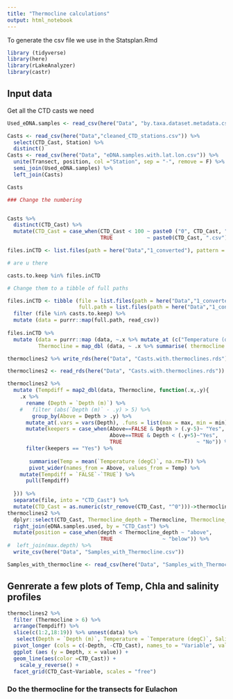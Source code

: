 ```yaml
---
title: "Thermocline calculations"
output: html_notebook
---
```


To generate the csv file we use in the Statsplan.Rmd


```r

library (tidyverse)
library(here)
library(rLakeAnalyzer)
library(castr)

```

## Input data
Get all the CTD casts we need

```r
Used_eDNA.samples <- read_csv(here("Data", "by.taxa.dataset.metadata.csv")) %>% distinct(eDNA.sample)

Casts <- read_csv(here("Data","cleaned_CTD_stations.csv")) %>% 
  select(CTD_Cast, Station) %>% 
  distinct()
Casts <- read_csv(here("Data", "eDNA.samples.with.lat.lon.csv")) %>% 
  unite(Transect, position, col ="Station", sep = "-", remove = F) %>% 
  semi_join(Used_eDNA.samples) %>% 
  left_join(Casts)

Casts 
```

```r
### Change the numbering


Casts %>% 
  distinct(CTD_Cast) %>% 
  mutate(CTD_Cast = case_when(CTD_Cast < 100 ~ paste0 ("0", CTD_Cast, ".csv"),
                              TRUE           ~ paste0(CTD_Cast, ".csv"))) %>% pull() -> casts.to.keep

files.inCTD <- list.files(path = here("Data","1_converted"), pattern = "*.csv")

# are u there

casts.to.keep %in% files.inCTD

# Change them to a tibble of full paths

files.inCTD <- tibble (file = list.files(path = here("Data","1_converted"), pattern = "*.csv"),
                       full.path = list.files(path = here("Data","1_converted"), full.names = T,pattern = "*.csv")) %>% 
  filter (file %in% casts.to.keep) %>% 
  mutate (data = purrr::map(full.path, read_csv))
  
files.inCTD %>% 
  mutate (data = purrr::map (data, ~.x %>% mutate_at (c("Temperature (degC)", "Salinity (psu)", "Oxygen (ml_per_l)", "Fluorescence (ug_per_l)"), .funs = despike)),
          Thermocline = map_dbl (data, ~ .x %>% summarise( thermocline = clined(`Temperature (degC)`, `Depth (m)`)) %>% pull)) -> thermoclines2

thermoclines2 %>% write_rds(here("Data", "Casts.with.thermoclines.rds"))

thermoclines2 <- read_rds(here("Data", "Casts.with.thermoclines.rds"))

thermoclines2 %>% 
  mutate (Tempdiff = map2_dbl(data, Thermocline, function(.x,.y){
    .x %>%
      rename (Depth = `Depth (m)`) %>% 
    #   filter (abs(`Depth (m)` - .y) > 5) %>% 
        group_by(Above = Depth > .y) %>% 
      mutate_at(.vars = vars(Depth), .funs = list(max = max, min = min)) %>% 
      mutate(keepers = case_when(Above==FALSE & Depth > (.y-5)~ "Yes",
                                 Above==TRUE & Depth < (.y+5)~"Yes",
                                 TRUE                        ~ "No")) %>% 
      filter(keepers == "Yes") %>% 
      
       summarise(Temp = mean(`Temperature (degC)`, na.rm=T)) %>% 
       pivot_wider(names_from = Above, values_from = Temp) %>% 
    mutate(Tempdiff = `FALSE`-`TRUE`) %>%
      pull(Tempdiff)
    
  })) %>% 
  separate(file, into = "CTD_Cast") %>% 
  mutate(CTD_Cast = as.numeric(str_remove(CTD_Cast, "^0")))->thermoclines2
thermoclines2 %>% 
  dplyr::select(CTD_Cast, Thermocline_depth = Thermocline, Thermocline_strength = Tempdiff) %>% 
  right_join(eDNA.samples.used, by = "CTD_Cast") %>% 
  mutate(position = case_when(depth < Thermocline_depth ~ "above",
                              TRUE                ~ "below")) %>% 
#  left_join(max.depth) %>% 
  write_csv(here("Data", "Samples_with_Thermocline.csv"))

Samples_with_thermocline <- read_csv(here("Data", "Samples_with_Thermocline.csv"))
```


## Genrerate a few plots of Temp, Chla and salinity profiles

```r
thermoclines2 %>% 
  filter (Thermocline > 6) %>% 
  arrange(Tempdiff) %>% 
  slice(c(1:2,18:19)) %>% unnest(data) %>% 
   select(Depth = `Depth (m)`, Temperature = `Temperature (degC)`, Salinity = `Salinity (psu)`, Chla = `Fluorescence (ug_per_l)`, O2 = `Oxygen (ml_per_l)`, CTD_Cast) %>% 
  pivot_longer (cols = c(-Depth, -CTD_Cast), names_to = "Variable", values_to = "value") %>% 
  ggplot (aes (y = Depth, x = value)) +
  geom_line(aes(color =CTD_Cast)) +
    scale_y_reverse() +
  facet_grid(CTD_Cast~Variable, scales = "free")
```

### Do the thermocline for the transects for Eulachon


